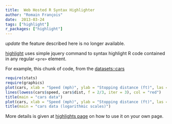 ```yaml
---
title:  Web Hosted R Syntax Highlighter
author: "Romain François"
date:  2013-03-24
tags: ["highlight"]
r_packages: ["highlight"]
---
```


*update* the feature described here is no longer available. 

[highlight](http://highlight.r-enthusiasts.com/) uses simple
jquery command to syntax highlight R code contained in any regular <code>&lt;pre&gt;</code> element.

For example, this chunk of code, from the 
[datasets::cars](http://help.r-enthusiasts.com/library/datasets/html/cars.html)

```r
require(stats)
require(graphics)
plot(cars, xlab = "Speed (mph)", ylab = "Stopping distance (ft)", las = 1)
lines(lowess(cars$speed, cars$dist, f = 2/3, iter = 3), col = "red")
title(main = "cars data")
plot(cars, xlab = "Speed (mph)", ylab = "Stopping distance (ft)", las = 1, log = "xy")
title(main = "cars data (logarithmic scales)")
```

More details is given at [highlights page](http://highlight.r-enthusiasts.com/)
on how to use it on your own page.
